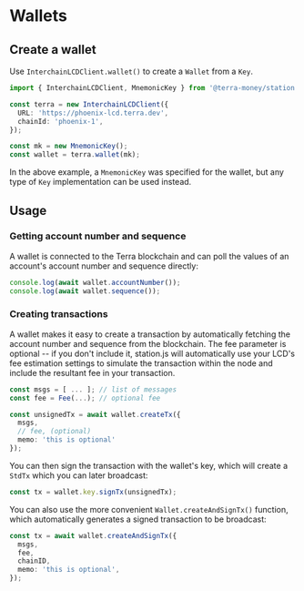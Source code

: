 # Wallets

## Create a wallet

Use `InterchainLCDClient.wallet()` to create a `Wallet` from a `Key`.

```ts
import { InterchainLCDClient, MnemonicKey } from '@terra-money/station.js';

const terra = new InterchainLCDClient({
  URL: 'https://phoenix-lcd.terra.dev',
  chainId: 'phoenix-1',
});

const mk = new MnemonicKey();
const wallet = terra.wallet(mk);
```

In the above example, a `MnemonicKey` was specified for the wallet, but any type of `Key` implementation can be used instead.

## Usage

### Getting account number and sequence

A wallet is connected to the Terra blockchain and can poll the values of an account's account number and sequence directly:

```ts
console.log(await wallet.accountNumber());
console.log(await wallet.sequence());
```

### Creating transactions

A wallet makes it easy to create a transaction by automatically fetching the account number and sequence from the blockchain. The fee parameter is optional -- if you don't include it, station.js will automatically use your LCD's fee estimation settings to simulate the transaction within the node and include the resultant fee in your transaction.

```ts
const msgs = [ ... ]; // list of messages
const fee = Fee(...); // optional fee

const unsignedTx = await wallet.createTx({
  msgs,
  // fee, (optional)
  memo: 'this is optional'
});
```

You can then sign the transaction with the wallet's key, which will create a `StdTx` which you can later broadcast:

```ts
const tx = wallet.key.signTx(unsignedTx);
```

You can also use the more convenient `Wallet.createAndSignTx()` function, which automatically generates a signed transaction to be broadcast:

```ts
const tx = await wallet.createAndSignTx({
  msgs,
  fee,
  chainID,
  memo: 'this is optional',
});
```
